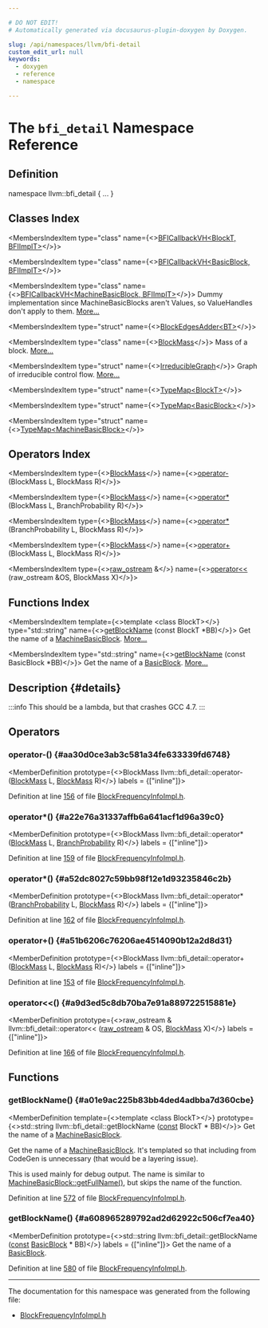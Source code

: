 ```yaml
---

# DO NOT EDIT!
# Automatically generated via docusaurus-plugin-doxygen by Doxygen.

slug: /api/namespaces/llvm/bfi-detail
custom_edit_url: null
keywords:
  - doxygen
  - reference
  - namespace

---
```





# The `bfi_detail` Namespace Reference

<DoxygenPage pluginConfig={pluginConfig}>



## Definition

<CodeBlock>namespace llvm::bfi&#95;detail &#123; ... &#125;</CodeBlock>

## Classes Index

<MembersIndex>

<MembersIndexItem
  type="class"
  name={<><a href="/docs/api/classes/llvm/bfi-detail/bficallbackvh">BFICallbackVH&lt;BlockT, BFIImplT&gt;</a></>}>
</MembersIndexItem>

<MembersIndexItem
  type="class"
  name={<><a href="/docs/api/classes/llvm/bfi-detail/bficallbackvh-49ff4c89ffda7f9a22c66676f1ddc8f8">BFICallbackVH&lt;BasicBlock, BFIImplT&gt;</a></>}>
</MembersIndexItem>

<MembersIndexItem
  type="class"
  name={<><a href="/docs/api/classes/llvm/bfi-detail/bficallbackvh-15c398f129cd0bb60b89760735866359">BFICallbackVH&lt;MachineBasicBlock, BFIImplT&gt;</a></>}>
Dummy implementation since MachineBasicBlocks aren&#39;t Values, so ValueHandles don&#39;t apply to them. <a href="/docs/api/classes/llvm/bfi-detail/bficallbackvh-15c398f129cd0bb60b89760735866359/#details">More...</a>
</MembersIndexItem>

<MembersIndexItem
  type="struct"
  name={<><a href="/docs/api/structs/llvm/bfi-detail/blockedgesadder">BlockEdgesAdder&lt;BT&gt;</a></>}>
</MembersIndexItem>

<MembersIndexItem
  type="class"
  name={<><a href="/docs/api/classes/llvm/bfi-detail/blockmass">BlockMass</a></>}>
Mass of a block. <a href="/docs/api/classes/llvm/bfi-detail/blockmass/#details">More...</a>
</MembersIndexItem>

<MembersIndexItem
  type="struct"
  name={<><a href="/docs/api/structs/llvm/bfi-detail/irreduciblegraph">IrreducibleGraph</a></>}>
Graph of irreducible control flow. <a href="/docs/api/structs/llvm/bfi-detail/irreduciblegraph/#details">More...</a>
</MembersIndexItem>

<MembersIndexItem
  type="struct"
  name={<><a href="/docs/api/structs/llvm/bfi-detail/typemap">TypeMap&lt;BlockT&gt;</a></>}>
</MembersIndexItem>

<MembersIndexItem
  type="struct"
  name={<><a href="/docs/api/structs/llvm/bfi-detail/typemap-d811de90f34801f97255fa56cfa1d92f">TypeMap&lt;BasicBlock&gt;</a></>}>
</MembersIndexItem>

<MembersIndexItem
  type="struct"
  name={<><a href="/docs/api/structs/llvm/bfi-detail/typemap-6a00974026f1163ef87516ae73fba13d">TypeMap&lt;MachineBasicBlock&gt;</a></>}>
</MembersIndexItem>

</MembersIndex>

## Operators Index

<MembersIndex>

<MembersIndexItem
  type={<><a href="/docs/api/classes/llvm/bfi-detail/blockmass">BlockMass</a></>}
  name={<><a href="#aa30d0ce3ab3c581a34fe633339fd6748">operator-</a> (BlockMass L, BlockMass R)</>}>
</MembersIndexItem>

<MembersIndexItem
  type={<><a href="/docs/api/classes/llvm/bfi-detail/blockmass">BlockMass</a></>}
  name={<><a href="#a22e76a31337affb6a641acf1d96a39c0">operator&#42;</a> (BlockMass L, BranchProbability R)</>}>
</MembersIndexItem>

<MembersIndexItem
  type={<><a href="/docs/api/classes/llvm/bfi-detail/blockmass">BlockMass</a></>}
  name={<><a href="#a52dc8027c59bb98f12e1d93235846c2b">operator&#42;</a> (BranchProbability L, BlockMass R)</>}>
</MembersIndexItem>

<MembersIndexItem
  type={<><a href="/docs/api/classes/llvm/bfi-detail/blockmass">BlockMass</a></>}
  name={<><a href="#a51b6206c76206ae4514090b12a2d8d31">operator+</a> (BlockMass L, BlockMass R)</>}>
</MembersIndexItem>

<MembersIndexItem
  type={<><a href="/docs/api/classes/llvm/raw-ostream">raw&#95;ostream</a> &amp;</>}
  name={<><a href="#a9d3ed5c8db70ba7e91a889722515881e">operator&lt;&lt;</a> (raw&#95;ostream &amp;OS, BlockMass X)</>}>
</MembersIndexItem>

</MembersIndex>

## Functions Index

<MembersIndex>

<MembersIndexItem
  template={<>template &lt;class BlockT&gt;</>}
  type="std::string"
  name={<><a href="#a01e9ac225b83bb4ded4adbba7d360cbe">getBlockName</a> (const BlockT &#42;BB)</>}>
Get the name of a <a href="/docs/api/classes/llvm/machinebasicblock">MachineBasicBlock</a>. <a href="#a01e9ac225b83bb4ded4adbba7d360cbe">More...</a>
</MembersIndexItem>

<MembersIndexItem
  type="std::string"
  name={<><a href="#a608965289792ad2d62922c506cf7ea40">getBlockName</a> (const BasicBlock &#42;BB)</>}>
Get the name of a <a href="/docs/api/classes/llvm/basicblock">BasicBlock</a>. <a href="#a608965289792ad2d62922c506cf7ea40">More...</a>
</MembersIndexItem>

</MembersIndex>

## Description {#details}


:::info
This should be a lambda, but that crashes GCC 4.7.
:::

<SectionDefinition>

## Operators

### operator-() {#aa30d0ce3ab3c581a34fe633339fd6748}

<MemberDefinition
  prototype={<>BlockMass llvm::bfi&#95;detail::operator- (<a href="/docs/api/classes/llvm/bfi-detail/blockmass">BlockMass</a> L, <a href="/docs/api/classes/llvm/bfi-detail/blockmass">BlockMass</a> R)</>}
  labels = {["inline"]}>

Definition at line <a href="/docs/api/files/include/include/llvm/include/llvm/analysis/blockfrequencyinfoimpl-h/#l00156">156</a> of file <a href="/docs/api/files/include/include/llvm/include/llvm/analysis/blockfrequencyinfoimpl-h">BlockFrequencyInfoImpl.h</a>.
</MemberDefinition>

### operator&#42;() {#a22e76a31337affb6a641acf1d96a39c0}

<MemberDefinition
  prototype={<>BlockMass llvm::bfi&#95;detail::operator&#42; (<a href="/docs/api/classes/llvm/bfi-detail/blockmass">BlockMass</a> L, <a href="/docs/api/classes/llvm/branchprobability">BranchProbability</a> R)</>}
  labels = {["inline"]}>

Definition at line <a href="/docs/api/files/include/include/llvm/include/llvm/analysis/blockfrequencyinfoimpl-h/#l00159">159</a> of file <a href="/docs/api/files/include/include/llvm/include/llvm/analysis/blockfrequencyinfoimpl-h">BlockFrequencyInfoImpl.h</a>.
</MemberDefinition>

### operator&#42;() {#a52dc8027c59bb98f12e1d93235846c2b}

<MemberDefinition
  prototype={<>BlockMass llvm::bfi&#95;detail::operator&#42; (<a href="/docs/api/classes/llvm/branchprobability">BranchProbability</a> L, <a href="/docs/api/classes/llvm/bfi-detail/blockmass">BlockMass</a> R)</>}
  labels = {["inline"]}>

Definition at line <a href="/docs/api/files/include/include/llvm/include/llvm/analysis/blockfrequencyinfoimpl-h/#l00162">162</a> of file <a href="/docs/api/files/include/include/llvm/include/llvm/analysis/blockfrequencyinfoimpl-h">BlockFrequencyInfoImpl.h</a>.
</MemberDefinition>

### operator+() {#a51b6206c76206ae4514090b12a2d8d31}

<MemberDefinition
  prototype={<>BlockMass llvm::bfi&#95;detail::operator+ (<a href="/docs/api/classes/llvm/bfi-detail/blockmass">BlockMass</a> L, <a href="/docs/api/classes/llvm/bfi-detail/blockmass">BlockMass</a> R)</>}
  labels = {["inline"]}>

Definition at line <a href="/docs/api/files/include/include/llvm/include/llvm/analysis/blockfrequencyinfoimpl-h/#l00153">153</a> of file <a href="/docs/api/files/include/include/llvm/include/llvm/analysis/blockfrequencyinfoimpl-h">BlockFrequencyInfoImpl.h</a>.
</MemberDefinition>

### operator&lt;&lt;() {#a9d3ed5c8db70ba7e91a889722515881e}

<MemberDefinition
  prototype={<>raw&#95;ostream &amp; llvm::bfi&#95;detail::operator&lt;&lt; (<a href="/docs/api/classes/llvm/raw-ostream">raw&#95;ostream</a> &amp; OS, <a href="/docs/api/classes/llvm/bfi-detail/blockmass">BlockMass</a> X)</>}
  labels = {["inline"]}>

Definition at line <a href="/docs/api/files/include/include/llvm/include/llvm/analysis/blockfrequencyinfoimpl-h/#l00166">166</a> of file <a href="/docs/api/files/include/include/llvm/include/llvm/analysis/blockfrequencyinfoimpl-h">BlockFrequencyInfoImpl.h</a>.
</MemberDefinition>

</SectionDefinition>

<SectionDefinition>

## Functions

### getBlockName() {#a01e9ac225b83bb4ded4adbba7d360cbe}

<MemberDefinition
  template={<>template &lt;class BlockT&gt;</>}
  prototype={<>std::string llvm::bfi&#95;detail::getBlockName (<a href="/docs/api/files/lib/lib/target/lib/target/aarch64/aarch64promoteconstant-cpp/#a90f8350fecae261c25be85d38b451bff">const</a> BlockT &#42; BB)</>}>
Get the name of a <a href="/docs/api/classes/llvm/machinebasicblock">MachineBasicBlock</a>.

Get the name of a <a href="/docs/api/classes/llvm/machinebasicblock">MachineBasicBlock</a>. It&#39;s templated so that including from CodeGen is unnecessary (that would be a layering issue).

This is used mainly for debug output. The name is similar to <a href="/docs/api/classes/llvm/machinebasicblock/#ad2a8da74fd4e4c892018c56c977addee">MachineBasicBlock::getFullName()</a>, but skips the name of the function.

Definition at line <a href="/docs/api/files/include/include/llvm/include/llvm/analysis/blockfrequencyinfoimpl-h/#l00572">572</a> of file <a href="/docs/api/files/include/include/llvm/include/llvm/analysis/blockfrequencyinfoimpl-h">BlockFrequencyInfoImpl.h</a>.
</MemberDefinition>

### getBlockName() {#a608965289792ad2d62922c506cf7ea40}

<MemberDefinition
  prototype={<>std::string llvm::bfi&#95;detail::getBlockName (<a href="/docs/api/files/lib/lib/target/lib/target/aarch64/aarch64promoteconstant-cpp/#a90f8350fecae261c25be85d38b451bff">const</a> <a href="/docs/api/classes/llvm/basicblock">BasicBlock</a> &#42; BB)</>}
  labels = {["inline"]}>
Get the name of a <a href="/docs/api/classes/llvm/basicblock">BasicBlock</a>.

Definition at line <a href="/docs/api/files/include/include/llvm/include/llvm/analysis/blockfrequencyinfoimpl-h/#l00580">580</a> of file <a href="/docs/api/files/include/include/llvm/include/llvm/analysis/blockfrequencyinfoimpl-h">BlockFrequencyInfoImpl.h</a>.
</MemberDefinition>

</SectionDefinition>

<hr/>

The documentation for this namespace was generated from the following file:

<ul>
<li><a href="/docs/api/files/include/include/llvm/include/llvm/analysis/blockfrequencyinfoimpl-h">BlockFrequencyInfoImpl.h</a></li>
</ul>

</DoxygenPage>
